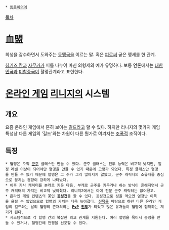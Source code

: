  * [[동음이의어]]

[[목차]]
= 血盟 =
희생을 감수하면서 도와주는 [[동맹국]]을 이르는 말. 혹은 [[피]]로써 굳은 맹세를 한 관계.

[[칭기즈 칸]]과 [[자무카]]가 피를 나누어 마신 의형제의 예가 유명하다.
보통 언론에서는 [[대한민국]]과 [[미합중국]]이 혈맹관계라고 표현한다.

= [[온라인 게임]] [[리니지]]의 시스템 =
== 개요 ==
요즘 온라인 게임에서 흔히 보이는 [[길드]]라고 할 수 있다. 하지만 리니지의 몇가지 게임 특성상 다른 게임의 '길드'와는 차원이 다른 뭔가로 여겨지는 [[조폭]]적 조직이다.

== 특징 ==
 * 혈맹은 오직 [[군주]] 클래스만 만들 수 있다. 군주 클래스는 전투 능력은 비교적 낮지만, 일정 레벨 이상이 되어야만 혈맹을 만들 수 있기 때문에 고평가 되었다. 특정 클래스만 혈맹을 만들 수 있기 때문에 혈맹은 그 수가 그리 많아지지 않았고, 군주 캐릭터의 소유자를 중심으로 뭉치는 경향이 강하게 나타났다.
 * 이후 기사 캐릭터를 본캐로 키운 다음, 부캐로 군주를 키우거나 하는 방식이 흔해지면서 군주 캐릭터의 가치는 비교적 낮아졌다. 리니지2에서는 아예 전문 군주 캐릭터는 없어졌고.
 * 온라인 게임 컨텐츠의 꽃인 '''[[공성전]]'''을 할 수 있다. 공성전으로 성을 먹으면 엄청난 이득을 올릴 수 있었으므로 혈맹의 가치는 더욱 높아졌다. [[친목]]을 바탕으로 하던 다른 온라인 게임의 길드와는 달리 혈맹의 존재의의는 '''[[PvP]] [[전투]]'''가 되었고 많은 유저들이 혈맹에 집착하는 계기가 된다.
 * 시스템적으로 각 혈맹 간의 복잡한 외교 관계를 지원한다. 여러 혈맹을 묶어서 동맹을 만들 수 있거나, 혈맹간에 전쟁을 선포할 수 있다.
